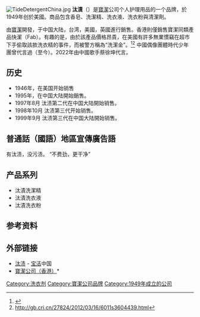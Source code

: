 {{多個問題|
{{refimprove|time=2018-07-18T11:49:54+00:00}}
{{expand|time=2013-05-18T01:29:28+00:00}}
{{prose|time=2013-05-18T01:29:28+00:00}}
}}
{{noteTA
|T=zh-hans:汰渍 (品牌);zh-hk:Tide (品牌);zh-tw:汰漬;
|1=zh-hans:汰渍;zh-hk:Tide;zh-tw:汰漬;
|2=zh-cn:宝洁;zh-tw:寶鹼;zh-hk:寶潔;
|3=zh-cn:海飞丝;zh-hk:海倫仙度絲;zh-tw:海倫仙度絲;
}}
{{Infobox brand
|name = Tide
|logo = Tide Logo RGB 2014.png
|image = Tide_Detergent_-_Tight_(48089718446).jpg
|type = [[洗衣粉|洗衣粉]]
|currentowner = [[宝洁|宝洁]]
|origin = {{USA}}
|related = {{ubl
 |'''[[Tide_Pods|Tide Pods]]'''
 |'''Ace''' (波多黎各和大部分拉丁美洲)
 |'''Alo''' (土耳其)
 |'''Vizir''' (波兰)
 |'''Fab''' (香港、马来西亚和新加坡)
 |'''Daz''' (英国)
}}
|markets = 全球
|introduced = {{start date and age|1946}}<ref>{{cite web|url=https://www.pg.com/translations/history_pdf/english_history.pdf|title=History|publisher=P&G|accessdate=January 18, 2018|archive-date=2020-11-07|archive-url=https://web.archive.org/web/20201107111332/https://www.pg.com/translations/history_pdf/english_history.pdf|dead-url=yes}}</ref>
|trademarkregistrations =
|website = {{URL|http://www.tide.com}}
}}
[[File:TideDetergentChina.jpg|thumb]]
'''汰漬'''（{{lang-en|'''Tide'''}}）是[[寶潔|寶潔]]公司个人护理用品的一个品牌，於1949年创於美國。商品包含香皂、洗潔精、洗衣液、洗衣粉與清潔劑。

由[[寶潔|寶潔]]開發，于中国大陆，台湾，美國，英國進行銷售。香港則僅銷售寶潔同類產品快潔（Fab）。有趣的是，由於該產品價格昂貴，在美國有許多無業慣竊在超市下手偷取該款洗衣精的事件，而被警方稱為“洗潔金”。<ref>{{Cite web |url=http://www.china.com.cn/international/txt/2012-03/16/content_24917572.htm |title=美出现洗洁剂偷窃潮 “汰渍”或成黑市交易货币 |access-date=2015-12-23 |archive-date=2016-03-05 |archive-url=https://web.archive.org/web/20160305020534/http://www.china.com.cn/international/txt/2012-03/16/content_24917572.htm |dead-url=no }}</ref><ref>http://gb.cri.cn/27824/2012/03/16/6011s3604439.html{{dead link|date=2018年3月 |bot=InternetArchiveBot |fix-attempted=yes }}</ref> 中國偶像團體時代少年團曾代言過（至今）。2022年由中國歌手蔡徐坤代言。

==历史==
*1946年，在美国开始销售
*1995年，在中国大陆開始銷售。
*1997年8月 汰渍第二代在中国大陆開始销售。
*1998年10月 汰渍第三代开始销售。
*1999年9月 汰渍第三代在中国大陆開始销售。

==普通話（國語）地區宣傳廣告語==
有汰渍，没污渍。
“不费劲，更干净”

==产品系列==
*汰漬洗潔精
*汰漬洗衣液
*汰漬洗衣粉

==参考资料==
{{Reflist}}

==外部链接==
* [http://www.pg.com.cn/Products/Detail.aspx?id=21 汰渍]{{Wayback|url=http://www.pg.com.cn/Products/Detail.aspx?id=21 |date=20160910234723 }} - [[宝洁|宝洁]]中国
* [http://pghongkong.com/zh-HK/ 寶潔公司（香港）]*{{Wayback|url=http://pghongkong.com/zh-HK/ |date=20130906121125 }}

{{宝洁}}
{{Authority control}}
[[Category:洗衣剂|Category:洗衣剂]]
[[Category:寶潔公司品牌|Category:寶潔公司品牌]]
[[Category:1949年成立的公司|Category:1949年成立的公司]]